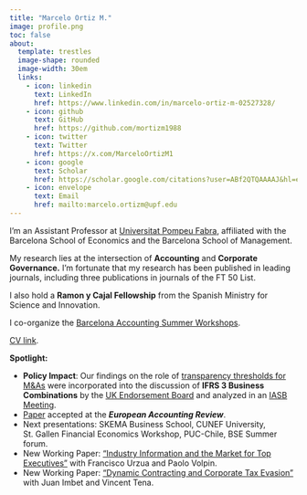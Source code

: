 ```yaml
---
title: "Marcelo Ortiz M."
image: profile.png
toc: false
about: 
  template: trestles
  image-shape: rounded
  image-width: 30em
  links:
    - icon: linkedin
      text: LinkedIn
      href: https://www.linkedin.com/in/marcelo-ortiz-m-02527328/
    - icon: github
      text: GitHub
      href: https://github.com/mortizm1988
    - icon: twitter
      text: Twitter
      href: https://x.com/MarceloOrtizM1
    - icon: google
      text: Scholar
      href: https://scholar.google.com/citations?user=ABf2QTQAAAAJ&hl=en&authuser=1
    - icon: envelope
      text: Email
      href: mailto:marcelo.ortizm@upf.edu
---
```


I'm an Assistant Professor at [Universitat Pompeu Fabra](https://www.upf.edu/en/web/universitat/la-upf-en-els-ranquings), affiliated with the Barcelona School of Economics and the Barcelona School of Management.

My research lies at the intersection of **Accounting** and **Corporate Governance.** I'm fortunate that my research has been published in leading journals, including three publications in journals of the FT 50 List.

I also hold a **Ramon y Cajal Fellowship** from the Spanish Ministry for Science and Innovation.

I co-organize the [Barcelona Accounting Summer Workshops](https://sites.google.com/view/bas-2021/inicio).

[CV link](cv_2024-06.pdf).

**Spotlight:**

-   **Policy Impact**: Our findings on the role of [transparency thresholds for M&As](https://academic.oup.com/rfs/article-abstract/36/12/4788/7202058?redirectedFrom=fulltext&login=false) were incorporated into the discussion of **IFRS 3 Business Combinations** by the [UK Endorsement Board](https://ifrs-springapps-comment-letter-api-1.azuremicroservices.io/v2/download-file?path=638_68180_UK-Endorsement-Board_0_UKEB-Final-Comment-Letter-ED-BCDGI-UNSIGNED.pdf) and analyzed in an [IASB Meeting](https://www.ifrs.org/content/dam/ifrs/meetings/2025/april/iasb/ap18c-pis-evidence-based-feedback.pdf).
-   [Paper](https://www.tandfonline.com/doi/full/10.1080/09638180.2025.2488344) accepted at the ***European Accounting Review***.
-   Next presentations: SKEMA Business School, CUNEF University, St. Gallen Financial Economics Workshop, PUC-Chile, BSE Summer forum.
-   New Working Paper: ["Industry Information and the Market for Top Executives"](https://papers.ssrn.com/sol3/papers.cfm?abstract_id=5052279) with Francisco Urzua and Paolo Volpin.
-   New Working Paper: ["Dynamic Contracting and Corporate Tax Evasion"](https://papers.ssrn.com/sol3/papers.cfm?abstract_id=4872375) with Juan Imbet and Vincent Tena.